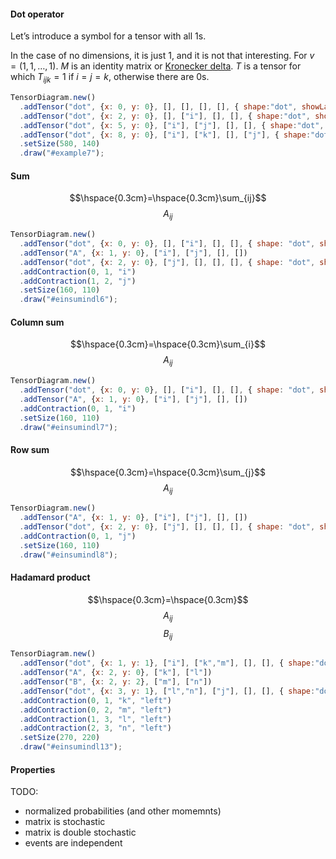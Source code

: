 #### Dot operator

Let's introduce a symbol for a tensor with all 1s.

In the case of no dimensions, it is just 1, and it is not that interesting.
For $v = (1, 1, \ldots, 1)$.
$M$ is an identity matrix or [Kronecker delta](https://en.wikipedia.org/wiki/Kronecker_delta).
$T$ is a tensor for which $T_{ijk} = 1$ if  $i = j = k$, otherwise there are 0s.

<div id="example7" class="equation"></div>

```js

TensorDiagram.new()
  .addTensor("dot", {x: 0, y: 0}, [], [], [], [], { shape:"dot", showLabel: false })
  .addTensor("dot", {x: 2, y: 0}, [], ["i"], [], [], { shape:"dot", showLabel: false })
  .addTensor("dot", {x: 5, y: 0}, ["i"], ["j"], [], [], { shape:"dot", showLabel: false })
  .addTensor("dot", {x: 8, y: 0}, ["i"], ["k"], [], ["j"], { shape:"dot", showLabel: false })
  .setSize(580, 140)
  .draw("#example7");

```

#### Sum

<div id="einsumindl6" class="equation">
  <div class="eq-diagram"></div>
  <div class="eq-elem">$$\hspace{0.3cm}=\hspace{0.3cm}\sum_{ij}$$</div>
  <div class="eq-elem tensor-eq-A">$$A_{ij}$$</div>
</div>

```js

TensorDiagram.new()
  .addTensor("dot", {x: 0, y: 0}, [], ["i"], [], [], { shape: "dot", showLabel: false })
  .addTensor("A", {x: 1, y: 0}, ["i"], ["j"], [], [])
  .addTensor("dot", {x: 2, y: 0}, ["j"], [], [], [], { shape: "dot", showLabel: false })
  .addContraction(0, 1, "i")
  .addContraction(1, 2, "j")
  .setSize(160, 110)
  .draw("#einsumindl6");

```

#### Column sum

<div id="einsumindl7" class="equation">
  <div class="eq-diagram"></div>
  <div class="eq-elem">$$\hspace{0.3cm}=\hspace{0.3cm}\sum_{i}$$</div>
  <div class="eq-elem tensor-eq-A">$$A_{ij}$$</div>
</div>

```js

TensorDiagram.new()
  .addTensor("dot", {x: 0, y: 0}, [], ["i"], [], [], { shape: "dot", showLabel: false })
  .addTensor("A", {x: 1, y: 0}, ["i"], ["j"], [], [])
  .addContraction(0, 1, "i")
  .setSize(160, 110)
  .draw("#einsumindl7");

```

#### Row sum

<div id="einsumindl8" class="equation">
  <div class="eq-diagram"></div>
  <div class="eq-elem">$$\hspace{0.3cm}=\hspace{0.3cm}\sum_{j}$$</div>
  <div class="eq-elem tensor-eq-A">$$A_{ij}$$</div>
</div>

```js

TensorDiagram.new()
  .addTensor("A", {x: 1, y: 0}, ["i"], ["j"], [], [])
  .addTensor("dot", {x: 2, y: 0}, ["j"], [], [], [], { shape: "dot", showLabel: false })
  .addContraction(0, 1, "j")
  .setSize(160, 110)
  .draw("#einsumindl8");

```

#### Hadamard product

<div id="einsumindl13" class="equation">
  <div class="eq-diagram"></div>
  <div class="eq-elem">$$\hspace{0.3cm}=\hspace{0.3cm}$$</div>
  <div class="eq-elem tensor-eq-A">$$A_{ij}$$</div>
  <div class="eq-elem tensor-eq-B">$$B_{ij}$$</div>
</div>

```js

TensorDiagram.new()
  .addTensor("dot", {x: 1, y: 1}, ["i"], ["k","m"], [], [], { shape:"dot", showLabel: false })
  .addTensor("A", {x: 2, y: 0}, ["k"], ["l"])
  .addTensor("B", {x: 2, y: 2}, ["m"], ["n"])
  .addTensor("dot", {x: 3, y: 1}, ["l","n"], ["j"], [], [], { shape:"dot", showLabel: false })
  .addContraction(0, 1, "k", "left")
  .addContraction(0, 2, "m", "left")
  .addContraction(1, 3, "l", "left")
  .addContraction(2, 3, "n", "left")
  .setSize(270, 220)
  .draw("#einsumindl13");

```

#### Properties

TODO:

- normalized probabilities (and other momemnts)
- matrix is stochastic
- matrix is double stochastic
- events are independent